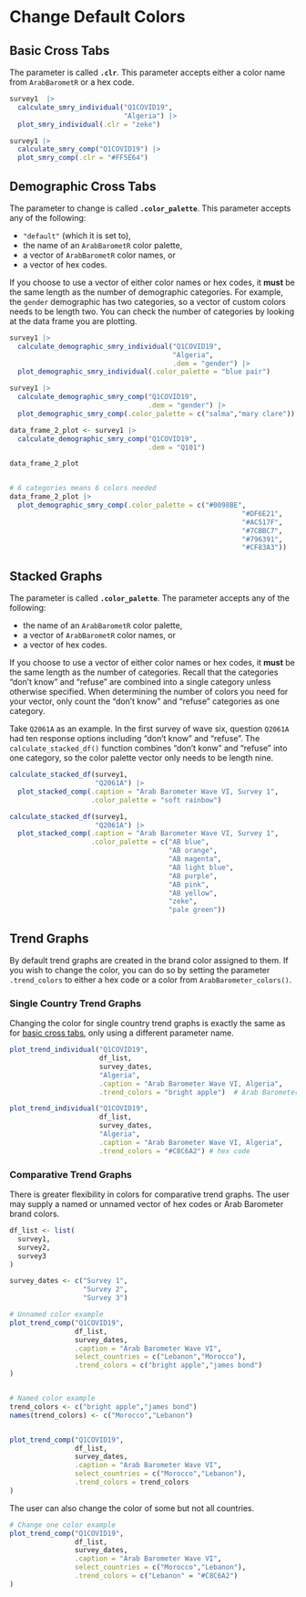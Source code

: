 # Change Default Colors {#change-colors}


## Basic Cross Tabs {#change-colors-basic}

The parameter is called **`.clr`**. This parameter accepts either a color name from `ArabBarometR` or a hex code.

```{r How.3.1-Complete-Code-Example, fig.dim=c(13,12)}

survey1  |> 
  calculate_smry_individual("Q1COVID19",
                            "Algeria") |>
  plot_smry_individual(.clr = "zeke")

survey1 |>
  calculate_smry_comp("Q1COVID19") |>
  plot_smry_comp(.clr = "#FF5E64")


```


## Demographic Cross Tabs {#change-colors-demographic}

The parameter to change is called **`.color_palette`**. This parameter accepts any of the following:

  * `"default"` (which it is set to),
  * the name of an `ArabBarometR` color palette,
  * a vector of `ArabBarometR` color names, or
  * a vector of hex codes.
  
If you choose to use a vector of either color names or hex codes, it **must** be the same length as the number of demographic categories. For example, the `gender` demographic has two categories, so a vector of custom colors needs to be length two. You can check the number of categories by looking at the data frame you are plotting.

```{r How.3.2-Complete-Code-Example, fig.dim=c(13,12)}

survey1 |>
  calculate_demographic_smry_individual("Q1COVID19",
                                        "Algeria",
                                        .dem = "gender") |> 
  plot_demographic_smry_individual(.color_palette = "blue pair")

survey1 |>
  calculate_demographic_smry_comp("Q1COVID19",
                                  .dem = "gender") |> 
  plot_demographic_smry_comp(.color_palette = c("salma","mary clare"))

data_frame_2_plot <- survey1 |>
  calculate_demographic_smry_comp("Q1COVID19",
                                  .dem = "Q101") 

data_frame_2_plot


# 6 categories means 6 colors needed
data_frame_2_plot |> 
  plot_demographic_smry_comp(.color_palette = c("#0098BE",
                                                         "#DF6E21",
                                                         "#AC517F",
                                                         "#7CBBC7",
                                                         "#796391",
                                                         "#CF83A3"))


```


## Stacked Graphs {#change-colors-stacked}

The parameter is called **`.color_palette`**. The parameter accepts any of the following:

  * the name of an `ArabBarometR` color palette,
  * a vector of `ArabBarometR` color names, or
  * a vector of hex codes.
  
If you choose to use a vector of either color names or hex codes, it **must** be the same length as the number of categories. Recall that the categories "don't know" and "refuse" are combined into a single category unless otherwise specified. When determining the number of colors you need for your vector, only count the "don't know" and "refuse" categories as one category.

Take `Q2061A` as an example. In the first survey of wave six, question `Q2061A` had ten response options including "don't know" and "refuse". The `calculate_stacked_df()` function combines "don't konw" and "refuse" into one category, so the color palette vector only needs to be length nine.

```{r How.3.3-Complete-Code-Example, fig.dim=c(13,12)}

calculate_stacked_df(survey1,
                     "Q2061A") |>
  plot_stacked_comp(.caption = "Arab Barometer Wave VI, Survey 1",
                    .color_palette = "soft rainbow")

calculate_stacked_df(survey1,
                     "Q2061A") |>
  plot_stacked_comp(.caption = "Arab Barometer Wave VI, Survey 1",
                    .color_palette = c("AB blue",
                                       "AB orange",
                                       "AB magenta",
                                       "AB light blue",
                                       "AB purple",
                                       "AB pink",
                                       "AB yellow",
                                       "zeke",
                                       "pale green"))


```

## Trend Graphs {#change-colors-trend}

By default trend graphs are created in the brand color assigned to them. If you wish to change the color, you can do so by setting the parameter `.trend_colors` to either a hex code or a color from `ArabBarometer_colors()`.

### Single Country Trend Graphs {- #change-colors-trend-single}

Changing the color for single country trend graphs is exactly the same as for [basic cross tabs](#change-colors-basic), only using a different parameter name.

```{r How.3.4-Complete-Code-Example, fig.dim=c(13,12)}


plot_trend_individual("Q1COVID19",
                      df_list,
                      survey_dates,
                      "Algeria",
                      .caption = "Arab Barometer Wave VI, Algeria",
                      .trend_colors = "bright apple")  # Arab Barometer color name

plot_trend_individual("Q1COVID19",
                      df_list,
                      survey_dates,
                      "Algeria",
                      .caption = "Arab Barometer Wave VI, Algeria",
                      .trend_colors = "#C8C6A2") # hex code

```

### Comparative Trend Graphs {- #change-colors-trend-comparative}

There is greater flexibility in colors for comparative trend graphs. The user may supply a named or unnamed vector of hex codes or Arab Barometer brand colors. 


```{r How.3.5-Complete-Code-Example, fig.dim=c(13,12)}

df_list <- list(
  survey1,
  survey2,
  survey3
)

survey_dates <- c("Survey 1",
                  "Survey 2",
                  "Survey 3")

# Unnamed color example
plot_trend_comp("Q1COVID19",
                df_list,
                survey_dates,
                .caption = "Arab Barometer Wave VI",
                select_countries = c("Lebanon","Morocco"),
                .trend_colors = c("bright apple","james bond")
)


# Named color example
trend_colors <- c("bright apple","james bond")
names(trend_colors) <- c("Morocco","Lebanon")


plot_trend_comp("Q1COVID19",
                df_list,
                survey_dates,
                .caption = "Arab Barometer Wave VI",
                select_countries = c("Morocco","Lebanon"),
                .trend_colors = trend_colors
)
```

The user can also change the color of some but not all countries.

```{r How.3.6-Complete-Code-Example, fig.dim=c(13,12)}
# Change one color example
plot_trend_comp("Q1COVID19",
                df_list,
                survey_dates,
                .caption = "Arab Barometer Wave VI",
                select_countries = c("Morocco","Lebanon"),
                .trend_colors = c("Lebanon" = "#C8C6A2") 
) 


```

